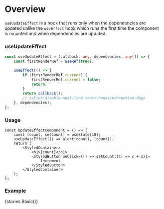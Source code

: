 
<Meta title="Hooks/Docs/useUpdateEffect" component={UpdateEffectComponent} />

# Overview

`useUpdateEffect` is a hook that runs only when the dependencies are updated unlike the `useEffect` hook which runs the first time the component is mounted and when dependencies are updated.

### useUpdateEffect

```ts
const useUpdateEffect = (callback: any, dependencies: any[]) => {
    const firstRenderRef = useRef(true);

    useEffect(() => {
        if (firstRenderRef.current) {
            firstRenderRef.current = false;
            return;
        }
        return callback();
        // eslint-disable-next-line react-hooks/exhaustive-deps
    }, dependencies);
};
```

### Usage

```tsx
const UpdateEffectComponent = () => {
    const [count, setCount] = useState(10);
    useUpdateEffect(() => alert(count), [count]);
    return (
        <StyledContainer>
            <h1>{count}</h1>
            <StyledButton onClick={() => setCount((c) => c + 1)}>
                Increment
            </StyledButton>
        </StyledContainer>
    );
};
```

### Example

<Preview>
    <Story name="useUpdateEffect">{stories.Basic()}</Story>
</Preview>
